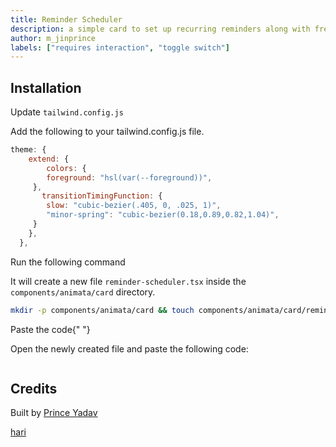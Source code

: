 ```yaml
---
title: Reminder Scheduler
description: a simple card to set up recurring reminders along with frequency and repetition.
author: m_jinprince
labels: ["requires interaction", "toggle switch"]
---
```


<ComponentPreview name="card-reminder-scheduler--docs" />

## Installation

<Step>Update `tailwind.config.js`</Step>

Add the following to your tailwind.config.js file.

```js
theme: {
    extend: {
        colors: {
        foreground: "hsl(var(--foreground))",
     },
       transitionTimingFunction: {
        slow: "cubic-bezier(.405, 0, .025, 1)",
        "minor-spring": "cubic-bezier(0.18,0.89,0.82,1.04)",
     }
    },
  },
```

<Step>Run the following command</Step>

It will create a new file `reminder-scheduler.tsx` inside the `components/animata/card` directory.

```bash
mkdir -p components/animata/card && touch components/animata/card/reminder-scheduler.tsx
```

<Step>Paste the code</Step>{" "}

Open the newly created file and paste the following code:

```jsx file=<rootDir>/animata/card/reminder-scheduler.tsx

```

</Steps>

## Credits

Built by [Prince Yadav](https://github.com/prince981620)

[hari](https://github.com/hari)
